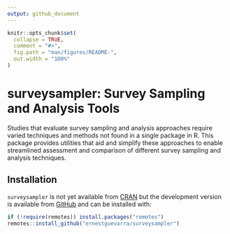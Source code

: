 ```yaml
---
output: github_document
---
```


<!-- README.md is generated from README.Rmd. Please edit that file -->

```r
knitr::opts_chunk$set(
  collapse = TRUE,
  comment = "#>",
  fig.path = "man/figures/README-",
  out.width = "100%"
)
```

# surveysampler: Survey Sampling and Analysis Tools

<!-- badges: start -->
<!-- badges: end -->

Studies that evaluate survey sampling and analysis approaches require varied techniques and methods not found in a single package in R. This package provides utilities that aid and simplify these approaches to enable streamlined assessment and comparison of different survey sampling and analysis techniques.

## Installation

`surveysampler` is not yet available from [CRAN](https://CRAN.R-project.org) but the development version is available from [GitHub](https://github.com/) and can be installed with:

```r
if (!require(remotes)) install.packages("remotes")
remotes::install_github("ernestguevarra/surveysampler")
```


